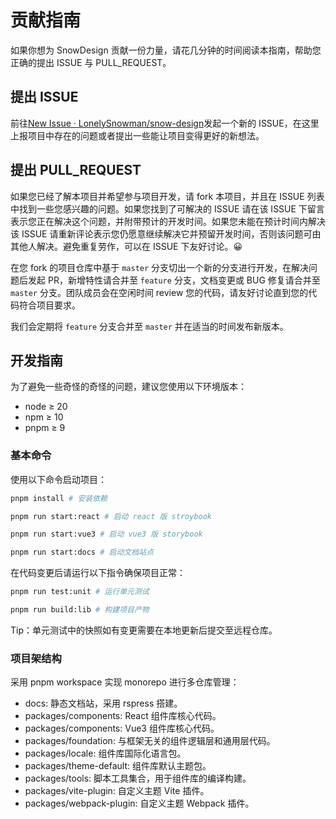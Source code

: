 # 贡献指南

如果你想为 SnowDesign 贡献一份力量，请花几分钟的时间阅读本指南，帮助您正确的提出 ISSUE 与 PULL_REQUEST。

## 提出 ISSUE

前往[New Issue · LonelySnowman/snow-design](https://github.com/LonelySnowman/snow-design/issues/new/choose)发起一个新的 ISSUE，在这里上报项目中存在的问题或者提出一些能让项目变得更好的新想法。

## 提出 PULL_REQUEST

如果您已经了解本项目并希望参与项目开发，请 fork 本项目，并且在 ISSUE 列表中找到一些您感兴趣的问题。如果您找到了可解决的 ISSUE 请在该 ISSUE 下留言表示您正在解决这个问题，并附带预计的开发时间。如果您未能在预计时间内解决该 ISSUE 请重新评论表示您仍愿意继续解决它并预留开发时间，否则该问题可由其他人解决。避免重复劳作，可以在 ISSUE 下友好讨论。😀

在您 fork 的项目仓库中基于 `master` 分支切出一个新的分支进行开发，在解决问题后发起 PR，新增特性请合并至 `feature` 分支，文档变更或 BUG 修复请合并至 `master` 分支。团队成员会在空闲时间 review 您的代码，请友好讨论直到您的代码符合项目要求。

我们会定期将 `feature` 分支合并至 `master` 并在适当的时间发布新版本。

## 开发指南

为了避免一些奇怪的奇怪的问题，建议您使用以下环境版本：

- node ≥ 20
- npm ≥ 10
- pnpm ≥ 9

### 基本命令

使用以下命令启动项目：

```bash
pnpm install # 安装依赖

pnpm run start:react # 启动 react 版 stroybook

pnpm run start:vue3 # 启动 vue3 版 storybook

pnpm run start:docs # 启动文档站点
```

在代码变更后请运行以下指令确保项目正常：

```bash
pnpm run test:unit # 运行单元测试

pnpm run build:lib # 构建项目产物
```

Tip：单元测试中的快照如有变更需要在本地更新后提交至远程仓库。

### 项目架结构

采用 pnpm workspace 实现 monorepo 进行多仓库管理：

-   docs: 静态文档站，采用 rspress 搭建。
-   packages/components: React 组件库核心代码。
-   packages/components: Vue3 组件库核心代码。
-   packages/foundation: 与框架无关的组件逻辑层和通用层代码。
-   packages/locale: 组件库国际化语言包。
-   packages/theme-default: 组件库默认主题包。
-   packages/tools: 脚本工具集合，用于组件库的编译构建。
-   packages/vite-plugin: 自定义主题 Vite 插件。
-   packages/webpack-plugin: 自定义主题 Webpack 插件。
